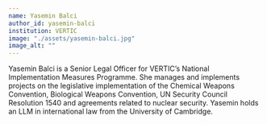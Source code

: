 ```yaml
---
name: Yasemin Balci
author_id: yasemin-balci
institution: VERTIC
image: "./assets/yasemin-balci.jpg"
image_alt: ""
---
```


Yasemin Balci is a Senior Legal Officer for VERTIC’s National Implementation Measures Programme. She manages and implements projects on the legislative implementation of the Chemical Weapons Convention, Biological Weapons Convention, UN Security Council Resolution 1540 and agreements related to nuclear security. 
Yasemin holds an LLM in international law from the University of Cambridge.